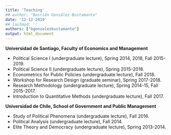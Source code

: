 ```yaml
---
title: 'Teaching'
## author: "Bastián González-Bustamante"
date: '12-12-2019'
## lastmod: ''
authors: ["bgonzalezbustamante"]
output: html_document
---
```


**Universidad de Santiago, Faculty of Economics and Management**

* Political Science I (undergraduate lecture), Spring 2014, 2018, Fall 2015-2019.
* Political Science II (undergraduate lecture), Spring 2015-2018.
* Econometrics for Public Policies (undergraduate lecture), Fall 2018.
* Workshop for Research Design (graduate seminar), Spring 2017-2018.
* Research Methodology (undergraduate lecture), Spring 2014-15, Fall 2015-2017.
* Introduction to Quantitative Methods (undergraduate lecture), Fall 2017.

**Universidad de Chile, School of Government and Public Management**

* Study of Political Phenomena (undergraduate lecture), Fall 2016.
* Political Analysis (undergraduate lecture), Fall 2014.
* Elite Theory and Democracy (undergraduate lecture), Spring 2013-2014.
